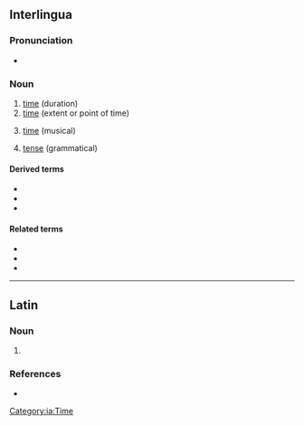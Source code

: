 ==Interlingua==

===Pronunciation===
* {{IPA|ia|/ˈtem.po.re/}}

===Noun===
{{ia-noun}}

# [[time]] (duration)
# [[time]] (extent or point of time)
# {{lb|ia|music}} [[time]] (musical)
# {{lb|ia|grammar}} [[tense]] (grammatical)

====Derived terms====
* {{l|ia|ante le tempore|gloss=ahead of time, too early}}
* {{l|ia|de tempore in tempore|gloss=from time to time}}
* {{l|ia|perder le tempore|gloss=to waste time}}

====Related terms====
* {{l|ia|passatempore}}
* {{l|ia|temporal}}
* {{l|ia|temporari}}

[[Category:ia:Time]]

----

==Latin==

===Noun===
{{la-noun-form|tempore}}

# {{inflection of|la|tempus||abl|s}}

===References===
* {{R:Elementary Lewis}}
